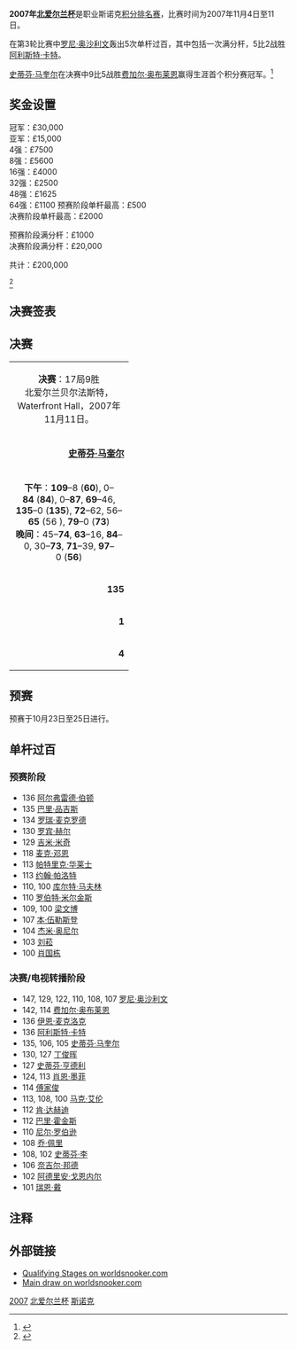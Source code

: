 {{noteTA
|G1=Snooker
}}
{{桌球大赛
|tournament_name=[[斯诺克北爱尔兰杯|北爱尔兰杯]]
|dates=2007年11月4日-11日
|venue=[[Waterfront_Hall|Waterfront Hall]]
|location=[[贝尔法斯特|贝尔法斯特]]
|country={{NIR}}
|organisation=[[世界台联|世界台联]]
|format=[[斯诺克世界排名|积分排名赛]]
|Total prize fund=£200,000
|winners_share=£30,000
|highest_break=147
|winner={{flagicon|SCO}} [[史蒂芬·马奎尔|史蒂芬·马奎尔]]
|runner_up={{flagicon|IRL}} [[费加尔·奥布莱恩|费加尔·奥布莱恩]]
|score=9–5
|previous=[[2006年北爱尔兰杯|2006]]
|next=[[2008年北爱尔兰杯|2008]]}}

'''2007年[[斯诺克北爱尔兰杯|北爱尔兰杯]]'''是职业斯诺克[[斯诺克世界排名|积分排名赛]]，比赛时间为2007年11月4日至11日。

在第3轮比赛中[[罗尼·奥沙利文|罗尼·奥沙利文]]轰出5次单杆过百，其中包括一次满分杆，5比2战胜[[阿利斯特·卡特|阿利斯特·卡特]]。

[[史蒂芬·马奎尔|史蒂芬·马奎尔]]在决赛中9比5战胜[[费加尔·奥布莱恩|费加尔·奥布莱恩]]赢得生涯首个积分赛冠军。<ref>{{Cite web |url=http://www.globalsnookercentre.co.uk/files/Results/2007-8/07-8-Professional/2007-NItrophy-draw.htm |title=Global Snooker Coverage |accessdate=2011-03-24 |archive-date=2008-10-06 |archive-url=https://web.archive.org/web/20081006153916/http://www.globalsnookercentre.co.uk/files/Results/2007-8/07-8-Professional/2007-NItrophy-draw.htm |dead-url=yes }}</ref>
{{TOClimit|5}}
{{clear}}

==奖金设置==
{{Col-begin}}
{{Col-2}}
冠军：£30,000<br />
亚军：£15,000<br />
4强：£7500<br />
8强：£5600<br />
16强：£4000<br />
32强：£2500<br />
48强：£1625<br />
64强：£1100
{{Col-2}}
预赛阶段单杆最高：£500<br />
决赛阶段单杆最高：£2000

预赛阶段满分杆：£1000<br />
决赛阶段满分杆：£20,000

共计：£200,000

<ref>{{Cite web |url=http://www.globalsnookercentre.co.uk/files/Results/2007-8/07-8-Professional/2007-NItrophy-info.htm |title=Global snooker Centre: 2007 Northern Ireland Championship Information |accessdate=2011-03-24 |archive-date=2008-01-21 |archive-url=https://web.archive.org/web/20080121032008/http://www.globalsnookercentre.co.uk/files/Results/2007-8/07-8-Professional/2007-NItrophy-info.htm |dead-url=yes }}</ref>
{{Col-end}}

==决赛签表==
{{48TeamBracket|
| RD1= '''第1轮'''<br />9局5胜
| RD2= '''第2轮'''<br />9局5胜
| RD3= '''第3轮'''<br />9局5胜
| RD4= '''四分之一决赛'''<br />9局5胜
| RD5= '''半决赛'''<br />11局6胜
| RD6= '''决赛'''<br />17局9胜
| RD1-seed01 = 18
| RD1-team01 = {{flagicon|England}}'''[[乔·佩里|乔·佩里]]'''
| RD1-score01 = '''5'''
| RD1-seed02 =
| RD1-team02 = {{flagicon|Thailand}}[[詹姆斯·瓦塔纳|詹姆斯·瓦塔纳]]
| RD1-score02 = 1
| RD1-seed03 = 23
| RD1-team03 = {{flagicon|England}}[[斯图尔特·宾汉姆|斯图尔特·宾汉姆]]
| RD1-score03 = 2
| RD1-seed04 =
| RD1-team04 = {{flagicon|England}}'''[[大卫·格雷|大卫·格雷]]'''
| RD1-score04 = '''5'''
| RD1-seed05 = 28
| RD1-team05 = {{flagicon|England}}'''[[伊恩·麦克洛克|伊恩·麦克洛克]]'''
| RD1-score05 = '''5'''
| RD1-seed06 =
| RD1-team06 = {{flagicon|Scotland}}[[艾伦·麦克马努斯|艾伦·麦克马努斯]]
| RD1-score06 = 1
| RD1-seed07 = 22
| RD1-team07 = {{flagicon|England}}'''[[杰米·柯普|杰米·柯普]]'''
| RD1-score07 = '''5'''
| RD1-seed08 =
| RD1-team08 = {{flagicon|Wales}}[[李·沃克|李·沃克]]
| RD1-score08 = 2
| RD1-seed09 = 27
| RD1-team09 = {{flagicon|Hong Kong}}[[傅家俊|傅家俊]]
| RD1-score09 = 3
| RD1-seed10 =
| RD1-team10 = {{nowrap|{{flagicon|England}}'''[[阿德里安·戈恩内尔|阿德里安·戈恩内尔]]'''}}
| RD1-score10 = '''5'''
| RD1-seed11 = 17
| RD1-team11 = {{flagicon|Northern Ireland}}'''[[乔·斯维尔|乔·斯维尔]]'''
| RD1-score11 = '''5'''
| RD1-seed12 =
| RD1-team12 = {{flagicon|PRC}}[[刘菘|刘菘]]
| RD1-score12 = 2
| RD1-seed13 = 20
| RD1-team13 = {{flagicon|Wales}}[[马修·史蒂文斯|马修·史蒂文斯]]
| RD1-score13 = 4
| RD1-seed14 =
| RD1-team14 = {{flagicon|England}}'''[[马丁·戈尔德|马丁·戈尔德]]'''
| RD1-score14 = '''5'''
| RD1-seed15 = 26
| RD1-team15 = {{flagicon|England}}'''[[安东尼·汉密尔顿|安东尼·汉密尔顿]]'''
| RD1-score15 = '''5'''
| RD1-seed16 =
| RD1-team16 = {{flagicon|Republic of Ireland}}[[迈克尔·佳吉|迈克尔·佳吉]]
| RD1-score16 = 2
| RD1-seed17 = 29
| RD1-team17 = {{flagicon|Northern Ireland}}'''[[马克·艾伦|马克·艾伦]]'''
| RD1-score17 = '''5'''
| RD1-seed18 =
| RD1-team18 = {{flagicon|England}}[[罗德·罗勒尔|罗德·罗勒尔]]
| RD1-score18 = 1
| RD1-seed19 = 31
| RD1-team19 = {{flagicon|Wales}}'''[[多米尼克·戴尔|多米尼克·戴尔]]'''
| RD1-score19 = '''5'''
| RD1-seed20 =
| RD1-team20 = {{flagicon|England}}[[麦克·邓恩|麦克·邓恩]]
| RD1-score20 = 1
| RD1-seed21 = 32
| RD1-team21 = {{flagicon|Northern Ireland}}'''[[杰拉德·格林|杰拉德·格林]]'''
| RD1-score21 = '''5'''
| RD1-seed22 =
| RD1-team22 = {{flagicon|PRC}}[[梁文博|梁文博]]
| RD1-score22 = 2
| RD1-seed23 = 21
| RD1-team23 = {{flagicon|England}}'''[[马克·金|马克·金]]'''
| RD1-score23 = '''5'''
| RD1-seed24 =
| RD1-team24 = {{flagicon|England}}[[约翰·帕洛特|约翰·帕洛特]]
| RD1-score24 = 4
| RD1-seed25 = 24
| RD1-team25 = {{flagicon|England}}[[迈克尔·霍尔特|迈克尔·霍尔特]]
| RD1-score25 = 1
| RD1-seed26 =
| RD1-team26 = {{flagicon|England}}'''[[汤姆·福特|汤姆·福特]]'''
| RD1-score26 = '''5'''
| RD1-seed27 = 25
| RD1-team27 = {{flagicon|England}}'''[[奈吉尔·邦德|奈吉尔·邦德]]'''
| RD1-score27 = '''5'''
| RD1-seed28 =
| RD1-team28 = {{flagicon|England}}[[戴维·吉尔伯特|戴维·吉尔伯特]]
| RD1-score28 = 3
| RD1-seed29 = 19
| RD1-team29 = {{flagicon|England}}'''[[巴里·霍金斯|巴里·霍金斯]]'''
| RD1-score29 = '''5'''
| RD1-seed30 =
| RD1-team30 = {{flagicon|Scotland}}[[杰米·伯内特|杰米·伯内特]]
| RD1-score30 = 4
| RD1-seed31 = 30
| RD1-team31 = {{flagicon|England}}[[戴维·哈罗德|戴维·哈罗德]]
| RD1-score31 = 1
| RD1-seed32 =
| RD1-team32 = {{flagicon|Republic of Ireland}}'''[[费加尔·奥布莱恩|费加尔·奥布莱恩]]'''
| RD1-score32 = '''5'''
| RD2-seed01 = 1
| RD2-team01 = {{flagicon|PRC}}'''[[丁俊晖|丁俊晖]]'''
| RD2-score01 = '''5'''
| RD2-seed02 = 18
| RD2-team02 = {{flagicon|England}}[[乔·佩里|乔·佩里]]
| RD2-score02 = 2
| RD2-seed03 = 10
| RD2-team03 = {{flagicon|Scotland}}'''[[史蒂芬·马奎尔|史蒂芬·马奎尔]]'''
| RD2-score03 = '''5'''
| RD2-seed04 =
| RD2-team04 = {{flagicon|England}}[[大卫·格雷|大卫·格雷]]
| RD2-score04 = 0
| RD2-seed05 = 13
| RD2-team05 = {{flagicon|England}}[[史蒂芬·李|史蒂芬·李]]
| RD2-score05 = 4
| RD2-seed06 = 28
| RD2-team06 = {{flagicon|England}}'''[[伊恩·麦克洛克|伊恩·麦克洛克]]'''
| RD2-score06 = '''5'''
| RD2-seed07 = 8
| RD2-team07 = {{flagicon|Australia}}'''[[尼尔·罗伯逊|尼尔·罗伯逊]]'''
| RD2-score07 = '''5'''
| RD2-seed08 = 22
| RD2-team08 = {{flagicon|England}}[[杰米·柯普|杰米·柯普]]
| RD2-score08 = 1
| RD2-seed09 = 7
| RD2-team09 = {{flagicon|England}}'''[[彼得·艾伯顿|彼得·艾伯顿]]'''
| RD2-score09 = '''5'''
| RD2-seed10 =
| RD2-team10 = {{nowrap|{{flagicon|England}}[[阿德里安·戈恩内尔|阿德里安·戈恩内尔]]}}
| RD2-score10 = 2
| RD2-seed11 = 15
| RD2-team11 = {{flagicon|England}}'''[[史蒂夫·戴维斯|史蒂夫·戴维斯]]'''
| RD2-score11 = '''5'''
| RD2-seed12 = 17
| RD2-team12 = {{flagicon|Northern Ireland}}[[乔·斯维尔|乔·斯维尔]]
| RD2-score12 = 3
| RD2-seed13 = 9
| RD2-team13 = {{flagicon|Scotland}}'''[[史蒂芬·亨德利|史蒂芬·亨德利]]'''
| RD2-score13 = '''5'''
| RD2-seed14 =
| RD2-team14 = {{flagicon|England}}[[马丁·戈尔德|马丁·戈尔德]]
| RD2-score14 = 3
| RD2-seed15 = 4
| RD2-team15 = {{flagicon|England}}'''[[肖恩·墨菲|肖恩·墨菲]]'''
| RD2-score15 = '''5'''
| RD2-seed16 = 26
| RD2-team16 = {{flagicon|England}}[[安东尼·汉密尔顿|安东尼·汉密尔顿]]
| RD2-score16 = 2
| RD2-seed17 = 3
| RD2-team17 = {{flagicon|Scotland}}[[格雷姆·多特|格雷姆·多特]]
| RD2-score17 = 3
| RD2-seed18 = 29
| RD2-team18 = {{flagicon|Northern Ireland}}'''[[马克·艾伦|马克·艾伦]]'''
| RD2-score18 = '''5'''
| RD2-seed19 = 16
| RD2-team19 = {{flagicon|Wales}}'''[[瑞恩·戴|瑞恩·戴]]'''
| RD2-score19 = '''5'''
| RD2-seed20 = 31
| RD2-team20 = {{flagicon|Wales}}[[多米尼克·戴尔|多米尼克·戴尔]]
| RD2-score20 = 1
| RD2-seed21 = 12
| RD2-team21 = {{flagicon|Wales}}[[马克·威廉姆斯|马克·威廉姆斯]]
| RD2-score21 = 3
| RD2-seed22 = 32
| RD2-team22 = {{flagicon|Northern Ireland}}'''[[杰拉德·格林|杰拉德·格林]]'''
| RD2-score22 = '''5'''
| RD2-seed23 = 5
| RD2-team23 = {{flagicon|Republic of Ireland}}'''[[肯·达赫迪|肯·达赫迪]]'''
| RD2-score23 = '''5'''
| RD2-seed24 = 21
| RD2-team24 = {{flagicon|England}}[[马克·金|马克·金]]
| RD2-score24 = 0
| RD2-seed25 = 6
| RD2-team25 = {{flagicon|England}}'''[[罗尼·奥沙利文|罗尼·奥沙利文]]'''
| RD2-score25 = '''5'''
| RD2-seed26 =
| RD2-team26 = {{flagicon|England}}[[汤姆·福特|汤姆·福特]]
| RD2-score26 = 4
| RD2-seed27 = 14
| RD2-team27 = {{flagicon|England}}[[阿利斯特·卡特|阿利斯特·卡特]]
| RD2-score27 = '''5'''
| RD2-seed28 = 25
| RD2-team28 = {{flagicon|England}}[[奈吉尔·邦德|奈吉尔·邦德]]
| RD2-score28 = 3
| RD2-seed29 = 11
| RD2-team29 = {{flagicon|England}}[[马克·塞尔比|马克·塞尔比]]
| RD2-score29 = 4
| RD2-seed30 = 19
| RD2-team30 = {{flagicon|England}}'''[[巴里·霍金斯|巴里·霍金斯]]'''
| RD2-score30 = '''5'''
| RD2-seed31 = 2
| RD2-team31 = {{flagicon|Scotland}}[[约翰·希金斯|约翰·希金斯]]
| RD2-score31 = 4
| RD2-seed32 =
| RD2-team32 = {{flagicon|Republic of Ireland}}'''[[费加尔·奥布莱恩|费加尔·奥布莱恩]]'''
| RD2-score32 = '''5'''
| RD3-seed01 = 1
| RD3-team01 = {{flagicon|PRC}}[[丁俊晖|丁俊晖]]
| RD3-score01 = 3
| RD3-seed02 = 10
| RD3-team02 = {{flagicon|Scotland}}'''[[史蒂芬·马奎尔|史蒂芬·马奎尔]]'''
| RD3-score02 = '''5'''
| RD3-seed03 = 28
| RD3-team03 = {{flagicon|England}}[[伊恩·麦克洛克|伊恩·麦克洛克]]
| RD3-score03 = 0
| RD3-seed04 = 8
| RD3-team04 = {{flagicon|Australia}}'''[[尼尔·罗伯逊|尼尔·罗伯逊]]'''
| RD3-score04 = '''5'''
| RD3-seed05 = 7
| RD3-team05 = {{flagicon|England}}'''[[彼得·艾伯顿|彼得·艾伯顿]]'''
| RD3-score05 = '''5'''
| RD3-seed06 = 15
| RD3-team06 = {{flagicon|England}}[[史蒂夫·戴维斯|史蒂夫·戴维斯]]
| RD3-score06 = 0
| RD3-seed07 = 9
| RD3-team07 = {{flagicon|Scotland}}[[史蒂芬·亨德利|史蒂芬·亨德利]]
| RD3-score07 = 2
| RD3-seed08 = 4
| RD3-team08 = {{flagicon|England}}'''[[肖恩·墨菲|肖恩·墨菲]]'''
| RD3-score08 = '''5'''
| RD3-seed09 = 29
| RD3-team09 = {{flagicon|Northern Ireland}}'''[[马克·艾伦|马克·艾伦]]'''
| RD3-score09 = '''5'''
| RD3-seed10 = 16
| RD3-team10 = {{flagicon|Wales}}[[瑞恩·戴|瑞恩·戴]]
| RD3-score10 = 3
| RD3-seed11 = 32
| RD3-team11 = {{flagicon|Northern Ireland}}'''[[杰拉德·格林|杰拉德·格林]]'''
| RD3-score11 = '''5'''
| RD3-seed12 = 5
| RD3-team12 = {{flagicon|Republic of Ireland}}[[肯·达赫迪|肯·达赫迪]]
| RD3-score12 = 1
| RD3-seed13 = 6
| RD3-team13 = {{flagicon|England}}'''[[罗尼·奥沙利文|罗尼·奥沙利文]]'''
| RD3-score13 = '''5'''
| RD3-seed14 = 14
| RD3-team14 = {{flagicon|England}}[[阿利斯特·卡特|阿利斯特·卡特]]
| RD3-score14 = 2
| RD3-seed15 = 19
| RD3-team15 = {{flagicon|England}}[[巴里·霍金斯|巴里·霍金斯]]
| RD3-score15 = 3
| RD3-seed16 =
| RD3-team16 = {{nowrap|{{flagicon|Republic of Ireland}}'''[[费加尔·奥布莱恩|费加尔·奥布莱恩]]'''}}
| RD3-score16 = '''5'''
| RD4-seed01 = 10
| RD4-team01 = {{flagicon|Scotland}}'''[[史蒂芬·马奎尔|史蒂芬·马奎尔]]'''
| RD4-score01 = '''5'''
| RD4-seed02 = 8
| RD4-team02 = {{flagicon|Australia}}[[尼尔·罗伯逊|尼尔·罗伯逊]]
| RD4-score02 = 2
| RD4-seed03 = 7
| RD4-team03 = {{flagicon|England}}[[彼得·艾伯顿|彼得·艾伯顿]]
| RD4-score03 = 3
| RD4-seed04 = 4
| RD4-team04 = {{flagicon|England}}'''[[肖恩·墨菲|肖恩·墨菲]]'''
| RD4-score04 = '''5'''
| RD4-seed05 = 29
| RD4-team05 = {{flagicon|Northern Ireland}}'''[[马克·艾伦|马克·艾伦]]'''
| RD4-score05 = '''5'''
| RD4-seed06 = 32
| RD4-team06 = {{flagicon|Northern Ireland}}[[杰拉德·格林|杰拉德·格林]]
| RD4-score06 = 3
| RD4-seed07 = 6
| RD4-team07 = {{flagicon|England}}[[罗尼·奥沙利文|罗尼·奥沙利文]]
| RD4-score07 = 2
| RD4-seed08 =
| RD4-team08 = {{nowrap|{{flagicon|Republic of Ireland}}'''[[费加尔·奥布莱恩|费加尔·奥布莱恩]]'''}}
| RD4-score08 = '''5'''
| RD5-seed01 = 10
| RD5-team01 = {{flagicon|Scotland}}'''[[史蒂芬·马奎尔|史蒂芬·马奎尔]]'''
| RD5-score01 = '''6'''
| RD5-seed02 = 4
| RD5-team02 = {{flagicon|England}}[[肖恩·墨菲|肖恩·墨菲]]
| RD5-score02 = 5
| RD5-seed03 = 29
| RD5-team03 = {{flagicon|Northern Ireland}}[[马克·艾伦|马克·艾伦]]
| RD5-score03 = 3
| RD5-seed04 =
| RD5-team04 = {{nowrap|{{flagicon|Republic of Ireland}}'''[[费加尔·奥布莱恩|费加尔·奥布莱恩]]'''}}
| RD5-score04 = '''6'''
| RD6-seed01 = 10
| RD6-team01 = {{flagicon|Scotland}}'''[[史蒂芬·马奎尔|史蒂芬·马奎尔]]'''
| RD6-score01 = '''9'''
| RD6-seed02 =
| RD6-team02 = {{nowrap|{{flagicon|Republic of Ireland}}[[费加尔·奥布莱恩|费加尔·奥布莱恩]]}}
| RD6-score02 = 5
}}

==决赛==
{| class="wikitable" style="font-size: 95%; margin: 1em auto 1em auto;"
|-
| colspan="3" align="center" bgcolor="#ffd700" | '''决赛'''：17局9胜<br />北爱尔兰贝尔法斯特，Waterfront Hall，2007年11月11日。
|-
| width="200" align="right" | '''[[史蒂芬·马奎尔|史蒂芬·马奎尔]]''' <br/>{{SCO}}
| width="100" align="center" | '''9'''–5
| width="200" | [[费加尔·奥布莱恩|费加尔·奥布莱恩]]<br/>{{NIR}}
|-
| colspan="3" align="center" style="font-size: 100%" | '''下午'''：'''109'''–8 ('''60'''), 0–'''84''' ('''84'''), 0–'''87''', '''69'''–46, '''135'''–0 ('''135'''), '''72'''–62, 56–'''65''' (56<!--M-->), '''79'''–0 ('''73''')<br/>'''晚间'''：45–'''74''', '''63'''–16, '''84'''–0, 30–'''73''', '''71'''–39, '''97'''–0 ('''56''')
|-
| align="right" | '''135'''
| align="center" | 单杆最高
| 84
|-
| align="right" | '''1'''
| align="center" | 单杆过百
| 0
|-
| align="right" | '''4'''
| align="center" | 单杆50+
| 1
|}

==预赛==
预赛于10月23日至25日进行。

{{32TeamX3RoundBracket|
| RD1 = '''第1轮'''<br />9局5胜
| RD2 = '''第2轮'''<br />9局5胜
| RD3 = '''第3轮'''<br />9局5胜
| RD1-team01 = {{flagicon|ENG}} '''[[李·斯皮克|李·斯皮克]]'''
| RD1-score01 = '''5'''
| RD1-team02 = {{flagicon|CHN}} [[刘闯|刘闯]]
| RD1-score02 = 4
| RD1-team03 = {{flagicon|ENG}} [[乔·乔吉亚|乔·乔吉亚]]
| RD1-score03 = 2
| RD1-team04 = {{flagicon|WAL}} '''[[迈克尔·怀特|迈克尔·怀特]]'''
| RD1-score04 = '''5'''
| RD1-team05 = {{nowrap|{{flagicon|ENG}} [[亚历克斯·戴维斯|亚历克斯·戴维斯]]}}
| RD1-score05 = 1
| RD1-team06 = {{flagicon|ENG}} '''[[吉米·罗伯逊|吉米·罗伯逊]]'''
| RD1-score06 = '''5'''
| RD1-team07 = {{flagicon|WAL}} '''[[李·沃克|李·沃克]]'''
| RD1-score07 = '''5'''
| RD1-team08 = {{flagicon|ENG}} [[阿什利·莱特|阿什利·莱特]]
| RD1-score08 = 2
| RD1-team09 = {{flagicon|ENG}} '''[[杰米·奥尼尔|杰米·奥尼尔]]'''
| RD1-score09 = '''5'''
| RD1-team10 = {{flagicon|THA}} [[苏珀·塞纳|苏珀·塞纳]]
| RD1-score10 = 3
| RD1-team11 = {{flagicon|CHN}} '''[[刘菘|刘菘]]'''
| RD1-score11 = '''5'''
| RD1-team12 = {{flagicon|WAL}} [[加雷斯·科佩克|加雷斯·科佩克]]
| RD1-score12 = 0
| RD1-team13 = {{flagicon|ENG}} [[马修·塞尔特|马修·塞尔特]]
| RD1-score13 = 2
| RD1-team14 = {{flagicon|ENG}} '''[[马丁·戈尔德|马丁·戈尔德]]'''
| RD1-score14 = '''5'''
| RD1-team15 = {{flagicon|SCO}} [[詹姆斯·麦克拜恩|詹姆斯·麦克拜恩]]
| RD1-score15 = 2
| RD1-team16 = {{nowrap|{{flagicon|NIR}} '''[[帕特里克·华莱士|帕特里克·华莱士]]'''}}
| RD1-score16 = '''5'''
| RD1-team17 = {{flagicon|NOR}} '''[[库尔特·马夫林|库尔特·马夫林]]'''
| RD1-score17 = '''5'''
| RD1-team18 = {{flagicon|AUS}} [[史蒂夫·米弗苏德|史蒂夫·米弗苏德]]
| RD1-score18 = 2
| RD1-team19 = {{flagicon|ENG}} '''[[马克·乔伊斯|马克·乔伊斯]]'''
| RD1-score19 = '''5'''
| RD1-team20 = {{flagicon|BEL}} [[凯文·范霍夫|凯文·范霍夫]]
| RD1-score20 = 0
| RD1-team21 = {{flagicon|CHN}} '''[[梁文博|梁文博]]'''
| RD1-score21 = '''5'''
| RD1-team22 = {{flagicon|SCO}} [[弗雷泽·帕特里克|弗雷泽·帕特里克]]
| RD1-score22 = 3
| RD1-team23 = {{flagicon|MLT}} [[托尼·德拉科|托尼·德拉科]]
| RD1-score23 = 4
| RD1-team24 = {{flagicon|THA}} '''[[以萨拉·卡柴沃恩|以萨拉·卡柴沃恩]]'''
| RD1-score24 = '''5'''
| RD1-team25 = {{flagicon|ENG}} [[穆拉·保尔|穆拉·保尔]]
| RD1-score25 = 2
| RD1-team26 = {{flagicon|ENG}} '''[[本·伍勒斯登|本·伍勒斯登]]'''
| RD1-score26 = '''5'''
| RD1-team27 = {{flagicon|IRL}} [[里奥·费南德斯|里奥·费南德斯]]
| RD1-score27 = 1
| RD1-team28 = {{flagicon|CHN}} '''[[肖国栋|肖国栋]]'''
| RD1-score28 = '''5'''
| RD1-team29 = {{flagicon|IRL}} '''[[戴维·莫里斯|戴维·莫里斯]]'''
| RD1-score29 = '''5'''
| RD1-team30 = {{flagicon|ENG}} [[阿尔弗雷德·伯顿|阿尔弗雷德·伯顿]]
| RD1-score30 = 3
| RD1-team31 = {{flagicon|CHN}} [[田鹏飞|田鹏飞]]
| RD1-score31 = 4
| RD1-team32 = {{flagicon|IRL}} '''[[罗德尼·戈金斯|罗德尼·戈金斯]]'''
| RD1-score32 = '''5'''
| RD2-team01 = {{flagicon|WAL}} [[保罗·戴维斯|保罗·戴维斯]]
| RD2-score01 = 3
| RD2-team02 = {{flagicon|ENG}} '''[[李·斯皮克|李·斯皮克]]'''
| RD2-score02 = '''5'''
| RD2-team03 = {{flagicon|FIN}} '''[[罗宾·赫尔|罗宾·赫尔]]'''
| RD2-score03 = '''5'''
| RD2-team04 = {{flagicon|WAL}} [[迈克尔·怀特|迈克尔·怀特]]
| RD2-score04 = 1
| RD2-team05 = {{flagicon|ENG}} '''[[朱德·特鲁姆普|朱德·特鲁姆普]]'''
| RD2-score05 = '''5'''
| RD2-team06 = {{flagicon|ENG}} [[吉米·罗伯逊|吉米·罗伯逊]]
| RD2-score06 = 1
| RD2-team07 = {{flagicon|SCO}} [[斯科特·麦肯齐|斯科特·麦肯齐]]
| RD2-score07 = 2
| RD2-team08 = {{flagicon|WAL}} '''[[李·沃克|李·沃克]]'''
| RD2-score08 = '''5'''
| RD2-team09 = {{flagicon|ENG}} [[马库斯·坎贝尔|马库斯·坎贝尔]]
| RD2-score09 = 0
| RD2-team10 = {{flagicon|ENG}} '''[[杰米·奥尼尔|杰米·奥尼尔]]'''
| RD2-score10 = '''5'''
| RD2-team11 = {{flagicon|ENG}} [[吉米·米奇|吉米·米奇]]
| RD2-score11 = 4
| RD2-team12 = {{flagicon|CHN}} '''[[刘菘|刘菘]]'''
| RD2-score12 = '''5'''
| RD2-team13 = {{flagicon|ENG}} [[大卫·罗|大卫·罗]]
| RD2-score13 = 1
| RD2-team14 = {{flagicon|ENG}} '''[[马丁·戈尔德|马丁·戈尔德]]'''
| RD2-score14 = '''5'''
| RD2-team15 = {{flagicon|ENG}} [[斯图尔特·佩特曼|斯图尔特·佩特曼]]
| RD2-score15 = 2
| RD2-team16 = {{nowrap|{{flagicon|NIR}} '''[[帕特里克·华莱士|帕特里克·华莱士]]'''}}
| RD2-score16 = '''5'''
| RD2-team17 = {{flagicon|ENG}} '''[[罗德·罗勒尔|罗德·罗勒尔]]'''
| RD2-score17 = '''5'''
| RD2-team18 = {{flagicon|NOR}} [[库尔特·马夫林|库尔特·马夫林]]
| RD2-score18 = 3
| RD2-team19 = {{flagicon|ENG}} '''[[麦克·邓恩|麦克·邓恩]]'''
| RD2-score19 = '''5'''
| RD2-team20 = {{flagicon|ENG}} [[马克·乔伊斯|马克·乔伊斯]]
| RD2-score20 = 4
| RD2-team21 = {{flagicon|IRL}} [[乔·德兰尼|乔·德兰尼]]
| RD2-score21 = 1
| RD2-team22 = {{flagicon|CHN}} '''[[梁文博|梁文博]]'''
| RD2-score22 = '''5'''
| RD2-team23 = {{flagicon|SCO}} '''[[乔·亨利|乔·亨利]]'''
| RD2-score23 = '''5'''
| RD2-team24 = {{flagicon|THA}} [[以萨拉·卡柴沃恩|以萨拉·卡柴沃恩]]
| RD2-score24 = 4
| RD2-team25 = {{flagicon|ENG}} '''[[汤姆·福特|汤姆·福特]]'''
| RD2-score25 = '''5'''
| RD2-team26 = {{flagicon|ENG}} [[本·伍勒斯登|本·伍勒斯登]]
| RD2-score26 = 2
| RD2-team27 = {{flagicon|ENG}} [[吉米·怀特|吉米·怀特]]
| RD2-score27 = 0
| RD2-team28 = {{flagicon|CHN}} '''[[肖国栋|肖国栋]]'''
| RD2-score28 = '''5'''
| RD2-team29 = {{flagicon|ENG}} [[伊恩·普利斯|伊恩·普利斯]]
| RD2-score29 = 4
| RD2-team30 = {{flagicon|IRL}} '''[[戴维·莫里斯|戴维·莫里斯]]'''
| RD2-score30 = '''5'''
| RD2-team31 = {{flagicon|ENG}} '''[[巴里·品吉斯|巴里·品吉斯]]'''
| RD2-score31 = '''5'''
| RD2-team32 = {{flagicon|IRL}} [[罗德尼·戈金斯|罗德尼·戈金斯]]
| RD2-score32 = 1
| RD3-team01 = {{flagicon|THA}} '''[[詹姆斯·瓦塔纳|詹姆斯·瓦塔纳]]'''
| RD3-score01 = '''5'''
| RD3-team02 = {{flagicon|ENG}} [[李·斯皮克|李·斯皮克]]
| RD3-score02 = 2
| RD3-team03 = {{flagicon|ENG}} '''[[大卫·格雷|大卫·格雷]]'''
| RD3-score03 = '''5'''
| RD3-team04 = {{flagicon|FIN}} [[罗宾·赫尔|罗宾·赫尔]]
| RD3-score04 = 2
| RD3-team05 = {{flagicon|SCO}} '''[[艾伦·麦克马努斯|艾伦·麦克马努斯]]'''
| RD3-score05 = '''5'''
| RD3-team06 = {{flagicon|ENG}} [[朱德·特鲁姆普|朱德·特鲁姆普]]
| RD3-score06 = 0
| RD3-team07 = {{flagicon|ENG}} [[罗伯特·米尔金斯|罗伯特·米尔金斯]]
| RD3-score07 = 4
| RD3-team08 = {{flagicon|WAL}} '''[[李·沃克|李·沃克]]'''
| RD3-score08 = '''5'''
| RD3-team09 = {{nowrap|{{flagicon|ENG}} '''[[阿德里安·戈恩内尔|阿德里安·戈恩内尔]]'''}}
| RD3-score09 = '''5'''
| RD3-team10 = {{flagicon|ENG}} [[杰米·奥尼尔|杰米·奥尼尔]]
| RD3-score10 = 0
| RD3-team11 = {{flagicon|ENG}} [[里奇·沃登|里奇·沃登]]
| RD3-score11 = 2
| RD3-team12 = {{flagicon|CHN}} '''[[刘菘|刘菘]]'''
| RD3-score12 = '''5'''
| RD3-team13 = {{flagicon|ENG}} [[马克·戴维斯|马克·戴维斯]]
| RD3-score13 = 4
| RD3-team14 = {{flagicon|ENG}} '''[[马丁·戈尔德|马丁·戈尔德]]'''
| RD3-score14 = '''5'''
| RD3-team15 = {{flagicon|IRL}} '''[[迈克尔·佳吉|迈克尔·佳吉]]'''
| RD3-score15 = '''5'''
| RD3-team16 = {{nowrap|{{flagicon|NIR}} [[帕特里克·华莱士|帕特里克·华莱士]]}}
| RD3-score16 = 3
| RD3-team17 = {{flagicon|ENG}} [[安德鲁·希金森|安德鲁·希金森]]
| RD3-score17 = 4
| RD3-team18 = {{flagicon|ENG}} '''[[罗德·罗勒尔|罗德·罗勒尔]]'''
| RD3-score18 = '''5'''
| RD3-team19 = {{flagicon|ENG}} [[安迪·希克斯|安迪·希克斯]]
| RD3-score19 = 2
| RD3-team20 = {{flagicon|ENG}} '''[[麦克·邓恩|麦克·邓恩]]'''
| RD3-score20 = '''5'''
| RD3-team21 = {{flagicon|ENG}} [[罗瑞·麦克罗德|罗瑞·麦克罗德]]
| RD3-score21 = 4
| RD3-team22 = {{flagicon|CHN}} '''[[梁文博|梁文博]]'''
| RD3-score22 = '''5'''
| RD3-team23 = {{flagicon|ENG}} '''[[约翰·帕洛特|约翰·帕洛特]]'''
| RD3-score23 = '''5'''
| RD3-team24 = {{flagicon|SCO}} [[乔·亨利|乔·亨利]]
| RD3-score24 = 2
| RD3-team25 = {{flagicon|ENG}} [[安德鲁·诺曼|安德鲁·诺曼]]
| RD3-score25 = 1
| RD3-team26 = {{flagicon|ENG}} '''[[汤姆·福特|汤姆·福特]]'''
| RD3-score26 = '''5'''
| RD3-team27 = {{flagicon|ENG}} '''[[戴维·吉尔伯特|戴维·吉尔伯特]]'''
| RD3-score27 = '''5'''
| RD3-team28 = {{flagicon|CHN}} [[肖国栋|肖国栋]]
| RD3-score28 = 2
| RD3-team29 = {{flagicon|SCO}} '''[[杰米·伯内特|杰米·伯内特]]'''
| RD3-score29 = '''5'''
| RD3-team30 = {{flagicon|IRL}} [[戴维·莫里斯|戴维·莫里斯]]
| RD3-score30 = 1
| RD3-team31 = {{flagicon|IRL}} '''[[费加尔·奥布莱恩|费加尔·奥布莱恩]]'''
| RD3-score31 = '''5'''
| RD3-team32 = {{flagicon|ENG}} [[巴里·品吉斯|巴里·品吉斯]]
| RD3-score32 = 4
}}

==单杆过百==
{{Col-begin}}
{{Col-2}}
===预赛阶段===
*136 [[阿尔弗雷德·伯顿|阿尔弗雷德·伯顿]]
*135 [[巴里·品吉斯|巴里·品吉斯]]
*134 [[罗瑞·麦克罗德|罗瑞·麦克罗德]]
*130 [[罗宾·赫尔|罗宾·赫尔]]
*129 [[吉米·米奇|吉米·米奇]]
*118 [[麦克·邓恩|麦克·邓恩]]
*113 [[帕特里克·华莱士|帕特里克·华莱士]]
*113 [[约翰·帕洛特|约翰·帕洛特]]
*110, 100 [[库尔特·马夫林|库尔特·马夫林]]
*110 [[罗伯特·米尔金斯|罗伯特·米尔金斯]]
*109, 100 [[梁文博|梁文博]]
*107 [[本·伍勒斯登|本·伍勒斯登]]
*104 [[杰米·奥尼尔|杰米·奥尼尔]]
*103 [[刘菘|刘菘]]
*100 [[肖国栋|肖国栋]]
{{Col-2}}
===决赛/电视转播阶段===
*147, 129, 122, 110, 108, 107 [[罗尼·奥沙利文|罗尼·奥沙利文]]
*142, 114 [[费加尔·奥布莱恩|费加尔·奥布莱恩]]
*136 [[伊恩·麦克洛克|伊恩·麦克洛克]]
*136 [[阿利斯特·卡特|阿利斯特·卡特]]
*135, 106, 105 [[史蒂芬·马奎尔|史蒂芬·马奎尔]]
*130, 127 [[丁俊晖|丁俊晖]]
*127 [[史蒂芬·亨德利|史蒂芬·亨德利]]
*124, 113 [[肖恩·墨菲|肖恩·墨菲]]
*114 [[傅家俊|傅家俊]]
*113, 108, 100 [[马克·艾伦|马克·艾伦]]
*112 [[肯·达赫迪|肯·达赫迪]]
*112 [[巴里·霍金斯|巴里·霍金斯]]
*110 [[尼尔·罗伯逊|尼尔·罗伯逊]]
*108 [[乔·佩里|乔·佩里]]
*108, 102 [[史蒂芬·李|史蒂芬·李]]
*106 [[奈吉尔·邦德|奈吉尔·邦德]]
*102 [[阿德里安·戈恩内尔|阿德里安·戈恩内尔]]
*101 [[瑞恩·戴|瑞恩·戴]]
{{Col-end}}

==注释==
{{Reflist}}

==外部链接==
*[https://web.archive.org/web/20080625054218/http://www.worldsnooker.com/tournament_latest_drawsheet-92.htm Qualifying Stages on worldsnooker.com]
*[https://web.archive.org/web/20080625050137/http://www.worldsnooker.com/tournament_latest_drawsheet-89.htm Main draw on worldsnooker.com]

{{Snooker season 2007/2008}}
{{Northern Ireland Trophy}}

[[Category:斯诺克北爱尔兰杯|2007]]
[[Category:2007年斯诺克|北爱尔兰杯]]
[[Category:2007年北爱尔兰|斯诺克]]